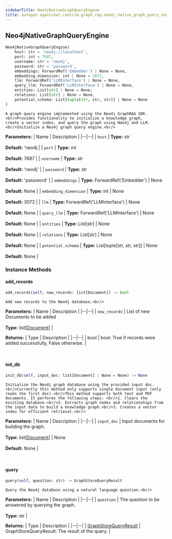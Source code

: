 ```yaml
---
sidebarTitle: Neo4jNativeGraphQueryEngine
title: autogen.agentchat.contrib.graph_rag.neo4j_native_graph_query_engine.Neo4jNativeGraphQueryEngine
---
```

<h2 id="autogen.agentchat.contrib.graph_rag.neo4j_native_graph_query_engine.Neo4jNativeGraphQueryEngine" class="doc doc-heading">
    <code class="doc-symbol doc-symbol-heading doc-symbol-class"></code>
    <span class="doc doc-object-name doc-class-name">Neo4jNativeGraphQueryEngine</span>
</h2>

```python
Neo4jNativeGraphQueryEngine(
    host: str = 'neo4j://localhost',
    port: int = 7687,
    username: str = 'neo4j',
    password: str = 'password',
    embeddings: ForwardRef('Embedder') | None = None,
    embedding_dimension: int | None = 3072,
    llm: ForwardRef('LLMInterface') | None = None,
    query_llm: ForwardRef('LLMInterface') | None = None,
    entities: List[str] | None = None,
    relations: List[str] | None = None,
    potential_schema: List[tuple[str, str, str]] | None = None
)
```

    A graph query engine implemented using the Neo4j GraphRAG SDK.<br/>Provides functionality to initialize a knowledge graph,
    create a vector index, and query the graph using Neo4j and LLM.<br/>Initialize a Neo4j graph query engine.<br/>

<b>Parameters:</b>
| Name | Description |
|--|--|
| `host` | **Type:** str<br/><br/>**Default:** 'neo4j |
| `port` | **Type:** int<br/><br/>**Default:** 7687 |
| `username` | **Type:** str<br/><br/>**Default:** 'neo4j' |
| `password` | **Type:** str<br/><br/>**Default:** 'password' |
| `embeddings` | **Type:** ForwardRef('Embedder') \| None<br/><br/>**Default:** None |
| `embedding_dimension` | **Type:** int \| None<br/><br/>**Default:** 3072 |
| `llm` | **Type:** ForwardRef('LLMInterface') \| None<br/><br/>**Default:** None |
| `query_llm` | **Type:** ForwardRef('LLMInterface') \| None<br/><br/>**Default:** None |
| `entities` | **Type:** List[str] \| None<br/><br/>**Default:** None |
| `relations` | **Type:** List[str] \| None<br/><br/>**Default:** None |
| `potential_schema` | **Type:** List[tuple[str, str, str]] \| None<br/><br/>**Default:** None |

### Instance Methods

<code class="doc-symbol doc-symbol-heading doc-symbol-method"></code>
#### add_records

```python
add_records(self, new_records: list[Document]) -> bool
```

    Add new records to the Neo4j database.<br/>

<b>Parameters:</b>
| Name | Description |
|--|--|
| `new_records` | List of new Documents to be added<br/><br/>**Type:** list[[Document](/docs/api-reference/autogen/agentchat/contrib/graph_rag/document/Document)] |

<b>Returns:</b>
| Type | Description |
|--|--|
| bool | bool: True if records were added successfully, False otherwise. |

<br />

<code class="doc-symbol doc-symbol-heading doc-symbol-method"></code>
#### init_db

```python
init_db(self, input_doc: list[Document] | None = None) -> None
```

    Initialize the Neo4j graph database using the provided input doc.<br/>Currently this method only supports single document input (only reads the first doc).<br/>This method supports both text and PDF documents. It performs the following steps: <br/>1. Clears the existing database.<br/>2. Extracts graph nodes and relationships from the input data to build a knowledge graph.<br/>3. Creates a vector index for efficient retrieval.<br/>

<b>Parameters:</b>
| Name | Description |
|--|--|
| `input_doc` | Input documents for building the graph.<br/><br/>**Type:** list[[Document](/docs/api-reference/autogen/agentchat/contrib/graph_rag/document/Document)] \| None<br/><br/>**Default:** None |

<br />

<code class="doc-symbol doc-symbol-heading doc-symbol-method"></code>
#### query

```python
query(self, question: str) -> GraphStoreQueryResult
```

    Query the Neo4j database using a natural language question.<br/>

<b>Parameters:</b>
| Name | Description |
|--|--|
| `question` | The question to be answered by querying the graph.<br/><br/>**Type:** str |

<b>Returns:</b>
| Type | Description |
|--|--|
| [GraphStoreQueryResult](/docs/api-reference/autogen/agentchat/contrib/graph_rag/graph_query_engine/GraphStoreQueryResult) | GraphStoreQueryResult: The result of the query. |

<br />